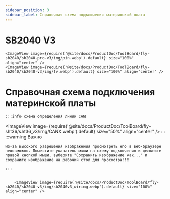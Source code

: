 ```yaml
---
sidebar_position: 3
sidebar_label: Справочная схема подключения материнской платы
---
```




# SB2040 V3

    <ImageView image={require('@site/docs/ProductDoc/ToolBoard/fly-sb2040/sb2040-pro-v3/img/pin.webp').default} size="100%" align="center" />
    <ImageView image={require('@site/docs/ProductDoc/ToolBoard/fly-sb2040/sb2040-v3/img/fv.webp').default} size="100%" align="center" />


# Справочная схема подключения материнской платы
    :::info схема определения линии CAN
<ImageView image={require('@site/docs/ProductDoc/ToolBoard/fly-sht36/sht36_v3/img/CANX.webp').default} size="50%" align="center" />
    :::
    :::warning Важно

    Из-за высокого разрешения изображения просмотреть его в веб-браузере невозможно. Поместите указатель мыши на схему подключения и щелкните правой кнопкой мыши, выберите "Сохранить изображение как..." и сохраните изображение на рабочий стол для просмотра!!!

    :::


        <ImageView image={require('@site/docs/ProductDoc/ToolBoard/fly-sb2040/sb2040-v3/img/sb2040v3_wiring.webp').default} size="100%" align="center" />
